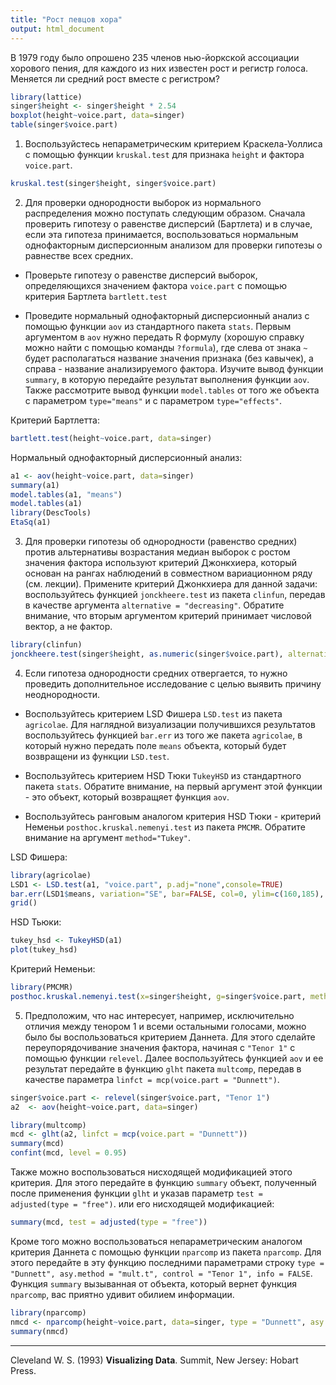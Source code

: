 ```yaml
---
title: "Рост певцов хора"
output: html_document
---
```

В 1979 году было опрошено 235 членов нью-йоркской ассоциации хорового пения, для каждого из них известен рост и регистр голоса. 
Меняется ли средний рост вместе с регистром?
```r
library(lattice)
singer$height <- singer$height * 2.54
boxplot(height~voice.part, data=singer)
table(singer$voice.part)
```



1. Воспользуйстесь непараметричеcким критерием Краскела-Уоллиса с помощью функции `kruskal.test` для признака `height`  и фактора `voice.part`.
```r
kruskal.test(singer$height, singer$voice.part)
```


2. Для проверки однородности выборок из нормального распределения можно поступать следующим образом. Сначала проверить гипотезу о равенстве дисперсий (Бартлета) и в случае, если эта гипотеза принимается, воспользоваться нормальным однофакторным дисперсионным анализом для проверки гипотезы о равнестве всех средних. 

* Проверьте гипотезу о равенстве дисперсий выборок, определяющихся значением фактора `voice.part`  c помощью критерия Бартлета `bartlett.test`

* Проведите нормальный однофакторный дисперсионный анализ с помощью функции `aov` из стандартного пакета `stats`. Первым аргументом  в `aov` нужно передать R формулу (хорошую справку можно найти с помощью команды `?formula`), где слева от знака `~` будет располагаться название значения признака  (без кавычек), а справа - название анализируемого фактора. Изучите вывод функции `summary`, в которую передайте результат выполнения функции `aov`. Также рассмотрите вывод функции `model.tables` от того же объекта с параметром `type="means"` и с параметром `type="effects"`. 


Критерий Бартлетта:
```r
bartlett.test(height~voice.part, data=singer)
```

Нормальный однофакторный дисперсионный анализ:
```r
a1 <- aov(height~voice.part, data=singer)
summary(a1)
model.tables(a1, "means")
model.tables(a1)
library(DescTools)
EtaSq(a1)
```



3. Для проверки гипотезы об однородности (равенство средних) против альтернативы возрастания медиан выборок с ростом значения фактора используют критерий Джонкхиера, который основан на рангах наблюдений в совместном вариационном ряду (см. лекции). Примените критерий Джонкхиера для данной задачи: воспользуйтесь функцией `jonckheere.test` из пакета `clinfun`, передав в качестве аргумента `alternative = "decreasing"`. Обратите внимание, что вторым аргументом критерий принимает числовой вектор, а не фактор.   
```r
library(clinfun)
jonckheere.test(singer$height, as.numeric(singer$voice.part), alternative = "decreasing")
```

4. Если гипотеза однородности средних отвергается, то нужно проведить дополнительное исследование с целью выявить причину неоднородности. 

* Воспользуйтесь критерием LSD  Фишера `LSD.test` из пакета `agricolae`. Для наглядной визуализации получившихся результатов воспользуйтесь функцией `bar.err` из того же пакета `agricolae`, в который нужно передать поле `means` объекта, который будет возвращени из функции `LSD.test`.

* Воспользуйтесь критерием HSD Tюки `TukeyHSD` из стандартного пакета `stats`. Обратите внимание, на первый аргумент этой функции - это объект, который возвращяет функция `aov`. 

* Воспользуйтесь ранговым аналогом критерия HSD Tюки - критерий Неменьи `posthoc.kruskal.nemenyi.test` из  пакета `PMCMR`. Обратите внимание на аргумент `method="Tukey"`. 


LSD Фишера:
```r
library(agricolae)
LSD1 <- LSD.test(a1, "voice.part", p.adj="none",console=TRUE)
bar.err(LSD1$means, variation="SE", bar=FALSE, col=0, ylim=c(160,185), ylab="Height")
grid()
```

HSD Тьюки:
```r
tukey_hsd <- TukeyHSD(a1)
plot(tukey_hsd)
```

Критерий Неменьи:
```r
library(PMCMR)
posthoc.kruskal.nemenyi.test(x=singer$height, g=singer$voice.part, method="Tukey")
```

5.  Предположим, что нас интересует, например, исключительно отличия между тенором 1 и всеми остальными голосами, можно было бы воспользоваться критерием Даннета. Для этого сделайте переупорядочивание значения фактора, начиная с `"Tenor 1"` с помощью функции `relevel`. Далее воспользуйтесь функцией `aov`  и ее результат передайте в функцию `glht` пакета `multcomp`, передав в качестве параметра `linfct = mcp(voice.part = "Dunnett")`. 

```r
singer$voice.part <- relevel(singer$voice.part, "Tenor 1")
a2  <- aov(height~voice.part, data=singer)

library(multcomp)
mcd <- glht(a2, linfct = mcp(voice.part = "Dunnett"))
summary(mcd)
confint(mcd, level = 0.95)
```


Также можно воспользоваться нисходящей модификацией этого критерия. Для этого передайте в функцию `summary` объект, полученный после применения функции `glht` и указав параметр `test = adjusted(type = "free")`. 
или его нисходящей модификацией:
```r
summary(mcd, test = adjusted(type = "free"))
```

Кроме того можно воспользоваться непараметрическим аналогом критерия Даннета с помощью функции `nparcomp` из пакета `nparcomp`. Для этого передайте в эту функцию последними параметрами строку `type = "Dunnett", asy.method = "mult.t", control = "Tenor 1", info = FALSE`. Функция `summary` вызыванная от объекта, который вернет функция `nparcomp`, вас приятно удивит обилием информации. 

```r
library(nparcomp)
nmcd <- nparcomp(height~voice.part, data=singer, type = "Dunnett", asy.method = "mult.t", control = "Tenor 1", info = FALSE)
summary(nmcd)
```

**************
Cleveland W. S. (1993) **Visualizing Data**. Summit, New Jersey: Hobart Press.
